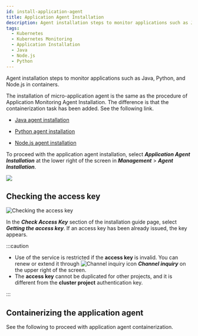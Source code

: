 ```yaml
---
id: install-application-agent
title: Application Agent Installation
description: Agent installation steps to monitor applications such as Java, Python, and Node.js in containers.
tags:
  - Kubernetes
  - Kubernetes Monitoring
  - Application Installation
  - Java
  - Node.js
  - Python
---
```



Agent installation steps to monitor applications such as Java, Python, and Node.js in containers.

The installation of micro-application agent is the same as the procedure of Application Monitoring Agent Installation. The difference is that the containerization task has been added. See the following link.

-   [Java agent installation](https://docs.whatap.io/java/install-agent)

-   [Python agent installation](https://docs.whatap.io/python/install-agent)

-   [Node.js agent installation](https://docs.whatap.io/nodejs/install-agent)

To proceed with the application agent installation, select **_Application Agent Installation_** at the lower right of the screen in **_Management_** > **_Agent Installation_**.

![](/img/k8s-agent2application.png)

## Checking the access key

![Checking the access key](/img/k8s-application-accesskey.png)

In the **_Check Access Key_** section of the installation guide page, select **_Getting the access key_**. If an access key has been already issued, the key appears.

:::caution

-   Use of the service is restricted if the **access key** is invalid. You can renew or extend it through ![Channel inquiry icon](/img/ic-message-filled.svg) **_Channel inquiry_** on the upper right of the screen.
-   The **access key** cannot be duplicated for other projects, and it is different from the **cluster project** authentication key.

:::

## Containerizing the application agent

See the following to proceed with application agent containerization.


<DocCardList/>
